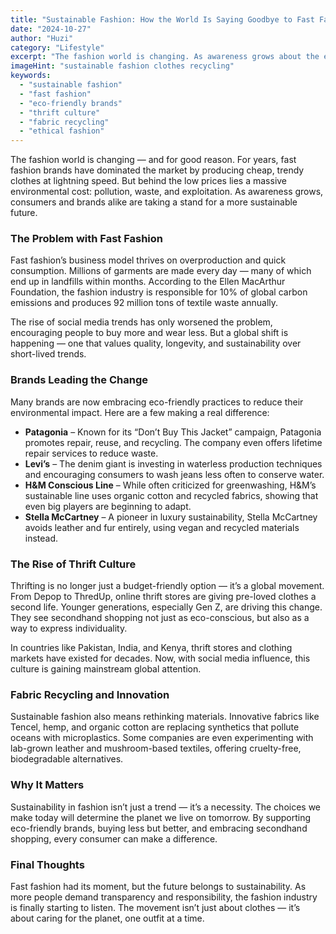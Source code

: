 ```yaml
---
title: "Sustainable Fashion: How the World Is Saying Goodbye to Fast Fashion"
date: "2024-10-27"
author: "Huzi"
category: "Lifestyle"
excerpt: "The fashion world is changing. As awareness grows about the environmental cost of fast fashion, consumers and brands are taking a stand for a more sustainable future."
imageHint: "sustainable fashion clothes recycling"
keywords:
  - "sustainable fashion"
  - "fast fashion"
  - "eco-friendly brands"
  - "thrift culture"
  - "fabric recycling"
  - "ethical fashion"
---
```


The fashion world is changing — and for good reason. For years, fast fashion brands have dominated the market by producing cheap, trendy clothes at lightning speed. But behind the low prices lies a massive environmental cost: pollution, waste, and exploitation. As awareness grows, consumers and brands alike are taking a stand for a more sustainable future.

### The Problem with Fast Fashion

Fast fashion’s business model thrives on overproduction and quick consumption. Millions of garments are made every day — many of which end up in landfills within months. According to the Ellen MacArthur Foundation, the fashion industry is responsible for 10% of global carbon emissions and produces 92 million tons of textile waste annually.

The rise of social media trends has only worsened the problem, encouraging people to buy more and wear less. But a global shift is happening — one that values quality, longevity, and sustainability over short-lived trends.

### Brands Leading the Change

Many brands are now embracing eco-friendly practices to reduce their environmental impact. Here are a few making a real difference:

*   **Patagonia** – Known for its “Don’t Buy This Jacket” campaign, Patagonia promotes repair, reuse, and recycling. The company even offers lifetime repair services to reduce waste.
*   **Levi’s** – The denim giant is investing in waterless production techniques and encouraging consumers to wash jeans less often to conserve water.
*   **H&M Conscious Line** – While often criticized for greenwashing, H&M’s sustainable line uses organic cotton and recycled fabrics, showing that even big players are beginning to adapt.
*   **Stella McCartney** – A pioneer in luxury sustainability, Stella McCartney avoids leather and fur entirely, using vegan and recycled materials instead.

### The Rise of Thrift Culture

Thrifting is no longer just a budget-friendly option — it’s a global movement. From Depop to ThredUp, online thrift stores are giving pre-loved clothes a second life. Younger generations, especially Gen Z, are driving this change. They see secondhand shopping not just as eco-conscious, but also as a way to express individuality.

In countries like Pakistan, India, and Kenya, thrift stores and clothing markets have existed for decades. Now, with social media influence, this culture is gaining mainstream global attention.

### Fabric Recycling and Innovation

Sustainable fashion also means rethinking materials. Innovative fabrics like Tencel, hemp, and organic cotton are replacing synthetics that pollute oceans with microplastics. Some companies are even experimenting with lab-grown leather and mushroom-based textiles, offering cruelty-free, biodegradable alternatives.

### Why It Matters

Sustainability in fashion isn’t just a trend — it’s a necessity. The choices we make today will determine the planet we live on tomorrow. By supporting eco-friendly brands, buying less but better, and embracing secondhand shopping, every consumer can make a difference.

### Final Thoughts

Fast fashion had its moment, but the future belongs to sustainability. As more people demand transparency and responsibility, the fashion industry is finally starting to listen. The movement isn’t just about clothes — it’s about caring for the planet, one outfit at a time.
